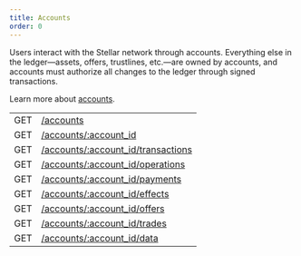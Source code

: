 ```yaml
---
title: Accounts
order: 0
---
```



Users interact with the Stellar network through accounts. Everything else in the ledger—assets, offers, trustlines, etc.—are owned by accounts, and accounts must authorize all changes to the ledger through signed transactions.

Learn more about [accounts](/docs/learn/glossary/#account).

<EndpointsTable title="Endpoints">

|     |                                                          |
| --- | -------------------------------------------------------- |
| GET | [/accounts](../list-all-accounts.api.mdx)                                  |
| GET | [/accounts/:account_id](../retrieve-an-account.api.mdx)                    |
| GET | [/accounts/:account_id/transactions](../get-transactions-by-account-id.api.mdx) |
| GET | [/accounts/:account_id/operations](../get-operations-by-account-id.api.mdx)     |
| GET | [/accounts/:account_id/payments](../get-payments-by-account-id.api.mdx)         |
| GET | [/accounts/:account_id/effects](../get-effects-by-account-id.api.mdx)           |
| GET | [/accounts/:account_id/offers](../get-offers-by-account-id.api.mdx)             |
| GET | [/accounts/:account_id/trades](../get-trades-by-account-id.api.mdx)             |
| GET | [/accounts/:account_id/data](../get-data-by-account-id.api.mdx)                 |

</EndpointsTable>
